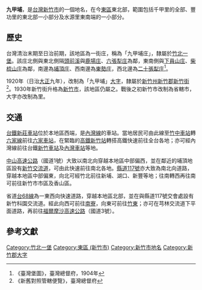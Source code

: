 {{noteTA
|1 = zh-cn:庄; zh-hk:庄; zh-tw:庄;
}}
'''九甲埔'''，是[[台灣|台灣]][[新竹市|新竹市]]的一個地名，在今[[東區_(新竹市)|東區]]東北部，範圍包括千甲里的全部、豐功里的東北部一小部分及水源里東南端的一小部分。

==歷史==
台灣清治末期至日治前期，該地區為一街庄，稱為「九甲埔庄」，隸屬於[[竹北一堡|竹北一堡]]。該庄北側與東北側隔[[頭前溪|頭前溪]]與[[鹿場_(新竹縣)|鹿場庄]]、[[六家_(大字)|六張犁庄]]為鄰，東南側與[[下員山庄|下員山庄]]、[[柴梳山庄|柴梳山庄]]為鄰，南邊為[[埔頂_(新竹市)|埔頂庄]]、西南邊為[[東勢_(新竹市)|東勢庄]]，西北邊為[[二十張犁庄|二十張犁庄]]<ref>《臺灣堡圖》，臺灣總督府，1904年</ref>。

1920年（日治[[大正|大正]]九年），改制為「九甲埔」[[大字|大字]]，隸屬於[[新竹州|新竹州]][[新竹郡|新竹郡]][[新竹街|新竹街]]<ref>《新舊對照管轄便覽》，臺灣總督府</ref>。1930年新竹街升格為[[新竹市_(州轄市)|新竹市]]，該地區仍屬之。戰後之初新竹市改制為省轄市，大字亦改制為里。

==交通==
[[台鐵|台鐵]][[新莊車站_(新竹市)|新莊車站]]位於本地區西端，是[[內灣線|內灣線]]的車站。當地居民可由此線至[[竹中車站|竹中車站]]轉[[六家線|六家線]]前往[[六家車站|六家車站]]，在緊臨的[[高鐵新竹站|高鐵新竹站]]轉搭高鐵快速前往全台各地；亦可經內灣線前往台鐵[[新竹車站|新竹車站]]及[[內灣車站|內灣車站]]等地。

[[中山高速公路|中山高速公路]]（國道1號）大致以南北向穿越本地區中部偏西，並在鄰近的埔頂地區設有[[新竹交流道|新竹交流道]]，可由此快速前往南北各地。[[縣道117號|縣道117號]]亦大致為南北向道路，穿越本地區中部偏東，向北可經竹北前往新埔、湖口、新豐等地；往南轉西再往南可前往新竹市市區及香山區。

省道[[台68線|台68線]]為一東西向快速道路，穿越本地區北部，並在與縣道117號交會處設有新竹科園交流道。經此向西可前往[[南寮|南寮]]，向東可前往[[竹東|竹東]]；亦可在芎林交流道下平面道路，再前往[[福爾摩沙高速公路|福爾摩沙高速公路]]（國道3號）。

==參考文獻==
{{reflist}}

{{新竹郡}}
{{新竹市舊町名}}

[[Category:竹北一堡|Category:竹北一堡]]
[[Category:東區_(新竹市)|Category:東區 (新竹市)]]
[[Category:新竹市地名|Category:新竹市地名]]
[[Category:新竹郡大字|Category:新竹郡大字]]